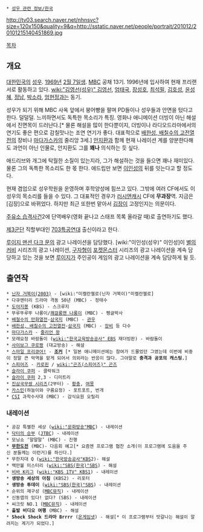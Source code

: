 * [[성우 관련 정보/한국]]

http://tv03.search.naver.net/nhnsvc?size=120x150&quality=9&q=http://sstatic.naver.net/people/portrait/201012/20101215140451869.jpg

[[목차]]
== 개요 ==
[[대한민국]]의 [[성우]]. [[1969년]] [[2월 7일]]생. [[MBC]] 공채 13기. 1996년에 입사하여 현재 프리랜서로 활동하고 있다. [[wiki:"김영선(성우)" 김영선]], [[엄태국]], [[장성호]], [[최석필]], [[김호성]], [[윤성혜]], [[정남]], [[박소라]], [[엄현정]]과는 동기.

성우가 되기 위해 MBC 사옥 앞에서 붕어빵을 팔며 PD들이나 성우들과 안면을 텄다고 한다. 덜덜덜. 느끼하면서도 독특한 목소리가 특징. 영화나 애니메이션 더빙이 아닌 해설에서 진면목이 드러난다.[* 물론 해설을 많이 한다뿐이지, 더빙이나 라디오드라마에서의 연기도 좋은 편으로 감칠맛나는 조연 연기가 좋다. 대표적으로 [[배한성, 배칠수의 고전열전]]의 장비나 [[마다가스카]]의 줄리앙 3세.] [[안지환]]과 함께 현재 나레이션 계를 양분한다해도 과언이 아닌 인물로, 안지환도 그를 '''꽤나''' 의식하는 듯 싶다.

애드리브와 개그에 탁월한 소질이 있는지라, 그가 해설하는 것을 들으면 꽤나 재미있다. 물론 그의 독특한 목소리도 한 몫 한다. 애드립만 보면 [[이인성]]의 뒤를 잇는다고 할 정도다.

현재 겸업으로 성우학원을 운영하며 후학양성에 힘쓰고 있다. 그밖에 여러 CF에서도 이 성우의 목소리를 들을 수 있다. 그 대표적인 경우가 [[러시앤캐시]] CF에 '''무과장'''역. 지금은 [김장]으로 바뀌었다. 하지만 최근 또한번 맡아서 [[김장]]이 고정인지는 의문이다.

[[주유소 습격사건]]2에 단역배우(영화 끝나고 스태프 목록 올라갈 때)로 출연하기도 했다.

[[제3군단]] 직할부대인 [[대한민국 육군/특공대|703특공연대]] 출신이라고 한다.

[[루이지 맨션 다크 문]]의 광고 나레이션을 담당했다. [wiki:"이인성(성우)" 이인성]이 [[별의 커비]] 시리즈의 광고 나레이션, [[구자형]]이 [[포켓몬스터]] 시리즈의 광고 나레이션을 계속 담당하고 있는 것을 보면 [[루이지]]가 주인공이 게임의 광고 나레이션을 계속 담당하게 될 듯.

== 출연작 ==
 * [[닌자 거북이(2003)]] - [wiki:"미켈란젤로(닌자 거북이)"미켈란젤로]
 * 다큐멘터리 드라마 격동 50년 (MBC) - 정태수
 * [[도야지봉]] (KBS) - 스크루지
 * 뚜루뚜루뚜 나롱이/[[쾌걸롱맨 나롱이]] (MBC) - 펭글박사
 * [[배철수의 만화열전]]-[[삼국지]] (MBC) - [[관우]]
 * [[배한성, 배칠수의 고전열전]]-[[삼국지]] (MBC) - [[장비]] 등 다수
 * [[마다가스카]] - [[줄리언 왕]]
 * 모래요정 바람돌이 ([[wiki:"한국교육방송공사" EBS]] 재더빙판) - 바람돌이
 * [[사이보그 쿠로짱]] (대교방송) - 해설
 * [[스마일 프리큐어!]] - '''[[조커(스마일 프리큐어!)|조커]]''' [* 일본 애니메이션에는 참여가 드물었던 그였는데 이번에 비중이 정말 큰 악역을 맡게 되어서 의외라는 반응이 많다. 그야말로 '''충격과 공포의 캐스팅.''']
 * [[스피어즈]] - [[카로핀]] / [[wiki:"곤즈(스피어즈)" 곤즈]]
 * [[슬라이 쿠퍼]] - 클락워크
 * [[슬라이 쿠퍼]] 2,3 - 디미트리
 * [[진삼국무쌍 시리즈]](2부터) - [[황충]], [[여몽]]
 * [[카스민]](하늘이와 구름요정) - 포트포트, 번개
 * [[CSI]] 과학수사대 (MBC) - 감식요원 오릴리
=== 내레이션 ===
 * 공감 특별한 세상 ([[wiki:"문화방송"MBC]]) - 내레이션
 * [[닥터의 승부]] ([[JTBC]]) - 내레이션
 * 모닝쇼 ‘말말말’ (MBC) - 진행
 * '''[[무한도전]]''' (MBC)- 다음회 예고[* 요즘엔 프로그램 협찬 소개(이 프로그램에 도움을 주신 분들께는 이런거)를 하신다.]
 * 무한지대 Q ([[wiki:"한국방송공사"KBS]]2)- 해설
 * 백만불 미스터리 ([[wiki:"SBS(한국)"SBS]]) - 해설
 * [[비바 K리그]] ([[wiki:"KBS 1TV" KBS1]]) - 내레이션
 * '''생방송 세상의 아침''' (KBS2) - 리포터
 * '''생방송 투데이''' ([[wiki:"SBS(한국)"SBS]]) - 내레이션
 * 순위의 재구성 ([[MBC뮤직]]) - 내레이션
 * 신동엽의 있다! 없다? (SBS) - 내레이션
 * 씨크릿 NO.1 ([[MBC뮤직]]) - 내레이션
 * '''출발 비디오 여행''' (MBC) - 해설
 * '''Shock Shock 드라마 Brrrr''' ([[온게임넷]]) - 해설[* 이 프로그램부터 맛갈나는 해설이 알려지는 계기가 되었다.]
